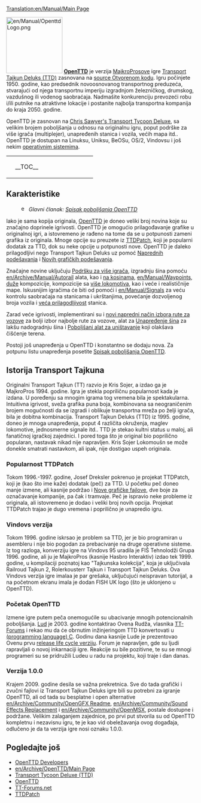 [[Translation:en/Manual/Main Page]]
{{sr/Sadržaj}}

[[File:en/Manual/OpenttdLogo.png|left|150px]]
[http://www.openttd.org/ '''OpenTTD'''] je verzija [https://www.wikipedia.org/wiki/MicroProse MajkroProsove] igre [https://www.wikipedia.org/wiki/Transport_Tycoon Transport Tajkun Deluks (TTD)] zasnovana na [https://www.wikipedia.org/wiki/Open source Otvorenom kodu]. Igru počinjete 1950. godine, kao predsednik novoosnovanog transportnog preduzeća, stvarajući od njega transportnu imperiju izgradnjom železničkog, drumskog, vazdušnog ili vodenog saobraćaja. Nadmašite konkurenciju prevozeći robu i/ili putnike na atraktivne lokacije i postanite najbolja transportna kompanija do kraja 2050. godine.

OpenTTD je zasnovan na [http://www.chrissawyer.com/info.htm Chris Sawyer's Transport Tycoon Deluxe], sa velikim brojem poboljšanja u odnosu na originalnu igru, poput podrške za više igrača (multiplejer), unapređenih stanica i vozila, većih mapa itd.. OpenTTD je dostupan na Linuksu, Uniksu, BeOSu, OS/2, Vindovsu i još nekim [[en/Archive/Compilation and Ports/Operating system|operativnim sistemima]].

{| align="center"
|colspan=2 style="background:none; border:0px"|
|width=200 style="background:none; border:0px"| __TOC__
|style="background:none; border:0px"| [[File:en/Manual/Intro screen.png|frame|center|OpenTTD [[en/Manual/Game interface#main-window-contents|Početni ekran]]]]
|}

==Karakteristike==
:[[File:en/Manual/Base Set/Trains/Searchtool.png|16px]] ''Glavni članak: [[en/Archive/Lists/List of New Features|Spisak poboljšanja OpenTTD]]''

Iako je sama kopija originala, [http://www.openttd.org/ OpenTTD] je doneo veliki broj novina koje su značajno doprinele igrivosti. OpenTTD je omogućio prilagođavanje grafike u originalnoj igri, a istovremeno je rađeno na tome da se u potpunosti zameni grafika iz originala. Mnoge opcije su preuzete iz [http://www.ttdpatch.net/ TTDPatch], koji je popularni dodatak za TTD, dok su neke opcije u potpunosti nove. OpenTTD je daleko prilagodljivi nego Transport Tajkun Deluks uz pomoć [[en/Archive/Manual/Settings/Advanced Settings|Naprednih podešavanja]] i [[en/Manual/NewGRF|Novih grafičkih podešavanja]].

Značajne novine uključuju [[en/Manual/Multiplayer|Podršku za više igrača]], izgradnju šina pomoću [[en/Archive/Manual/Autorail]] alata, kao i [[en/Archive/Manual/Settings/Build on slopes|na kosinama]], [[en/Manual/Waypoints]], [[en/Archive/Manual/Settings/Mammoth trains|duže]] kompozicije, kompozicije sa [[en/Archive/Manual/Multiheaded trains|više lokomotiva]], kao i veće i realističnije mape. Iskusnijim igračima će biti od pomoći i [[en/Manual/Signals]] za veću kontrolu saobraćaja na stanicama i ukrštanjima, povećanje dozvoljenog broja vozila i [[en/Archive/Manual/Settings/Nonuniform stations|veća prilagodljivost]] stanica.

Zarad veće igrivosti, implementirani su i [[en/Archive/Manual/Yet Another Pathfinder|novi napredni način izbora rute za vozove]] za bolji izbor najbolje rute za vozove, alat za [[en/Manual/Convert rail|Unapređenje šina]] za lakšu nadogradnju šina i [[en/Archive/Manual/Settings/Extra dynamite|Poboljšani alat za uništavanje]] koji olakšava čišćenje terena.

Postoji još unapređenja u OpenTTD  i konstantno se dodaju nova. Za potpunu listu unapređenja posetite [[en/Archive/Lists/List of New Features|Spisak poboljšanja OpenTTD]].

==Istorija Transport Tajkuna==
Originalni Transport Tajkun (TT) razvio je Kris Sojer, a izdao ga je MajkroPros 1994. godine. 
Igra je stekla popriličnu popularnost kada je izdana. U poređenju sa mnogim igrama tog vremena bila je spektakularna. Intuitivna igrivost, sveža grafika puna boja, kombinovana sa neograničenim brojem mogućnosti da se izgradi i oblikuje transportna mreža po želji igrača, bila je dobitna kombinacija.
Transport Tajkun Deluks (TTD) iz 1995. godine, doneo je mnoga unapređenja, poput 4 različita okruženja, maglev lokomotive, jednosmerne signale itd..
TTD je stekao kultni status u maloj, ali fanatičnoj igračkoj zajednici. I pored toga što je original bio poprilično popularan, nastavak nikad nije napravljen. Kris Sojer Lokomoušn se može donekle smatrati nastavkom, ali ipak, nije dostigao uspeh originala.

===Popularnost TTDPatch===
Tokom 1996.-1997. godine, Josef Dreksler pokrenuo je projekat TTDPatch, koji je (kao što ime kaže) dodatak (peč) za TTD. U početku peč doneo manje izmene, ali kasnije podržao i [[en/Manual/NewGRF|Nove grafičke fajlove]], dve boje za označavanje kompanije, pa čak i tramvaje. Peč je ispravio neke probleme iz originala, ali istovremeno je dodao i veliki broj novih opcija. Projekat TTDPatch trajao je dugo vremena i poprilično je unapredio igru.

===Vindovs verzija===
Tokom 1996. godine iskrsao je problem sa TTD, jer je bio programiran u asembleru i nije bio pogodan za prebacivanje na druge operativne sisteme. Iz tog razloga, konverziju igre na Vindovs 95 uradila je FIŠ Tehnolodži Grupa  1996. godine, ali ju je MajkroPros (kasnije Hasbro Interaktiv) izdao tek 1999. godine, u kompilaciji poznatoj kao "Tajkunska kolekcija", koja je uključivala Railroud Tajkun 2, Rolerkousterr Tajkun i Transport Tajkun Deluks. Ova Vindovs verzija igre imalaa je par grešaka, uključujući neispravan tutorijal, a na početnom ekranu imala je dodan FISH UK logo (što je uklonjeno u OpenTTD).

===Početak OpenTTD===
Izmene igre putem peča onemogućile su ubacivanje mnogih potencionalnih poboljšanja. [[en/Archive/Community/Ludde|Lud]] je 2003. godine kontaktirao Ovena Rudža, vlasnika [http://www.tt-forums.net/ TT-Forums] i rekao mu da će obrnutim inžinjeringom TTD konvertovati u [https://www.wikipedia.org/wiki/C (programming language) C]. Godinu dana kasnije Lude je prezentovao Ovenu prvu [https://www.wikipedia.org/wiki/Software release life cycle verziju]. Forum je napravljen, gde su ljudi rapravljali o novoj inkarnaciji igre. Reakcije su bile pozitivne, te su se mnogi programeri su se pridružili Ludeu u radu na projektu, koji traje i dan danas. 

===Verzija 1.0.0===
Krajem 2009. godine desila se važna prekretnica. Sve do tada grafički i zvučni fajlovi iz Transport Tajkun Deluks igre bili su potrebni za igranje OpenTTD, ali od tada su besplatne i open alternative [[en/Archive/Community/OpenGFX Readme]], [[en/Archive/Community/Sound Effects Replacement]] i [[en/Archive/Community/OpenMSX]], postale dostupne i podržane. Velikim zalaganjem zajednice, po prvi put stvorila su od OpenTTD kompletnu i nezavisnu igru, te je kao vid obeležavanja ovog događaja, odlučeno je da ta verzija igre nosi oznaku 1.0.0.

==Pogledajte još==
*[[en/Archive/Community/Developers|OpenTTD Developers]]
*[[en/Archive/OpenTTD/Main Page]]
*[http://en.wikipedia.org/wiki/Transport_Tycoon Transport Tycoon Deluxe (TTD)]
*[http://www.openttd.org/ OpenTTD]
*[http://www.tt-forums.net/ TT-Forums.net]
*[http://www.ttdpatch.net/ TTDPatch]